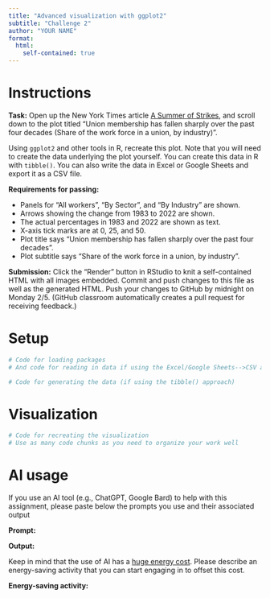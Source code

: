 ```yaml
---
title: "Advanced visualization with ggplot2"
subtitle: "Challenge 2"
author: "YOUR NAME"
format: 
  html:
    self-contained: true
---
```


# Instructions

**Task:** Open up the New York Times article [A Summer of Strikes](https://www.nytimes.com/interactive/2023/09/03/business/economy/strikes-union-sag-uaw.html), and scroll down to the plot titled "Union membership has fallen sharply over the past four decades (Share of the work force in a union, by industry)".

Using `ggplot2` and other tools in R, recreate this plot. Note that you will need to create the data underlying the plot yourself. You can create this data in R with `tibble()`. You can also write the data in Excel or Google Sheets and export it as a CSV file.

**Requirements for passing:**

- Panels for "All workers", "By Sector", and "By Industry" are shown.
- Arrows showing the change from 1983 to 2022 are shown.
- The actual percentages in 1983 and 2022 are shown as text.
- X-axis tick marks are at 0, 25, and 50.
- Plot title says "Union membership has fallen sharply over the past four decades".
- Plot subtitle says "Share of the work force in a union, by industry".

**Submission:** Click the "Render" button in RStudio to knit a self-contained HTML with all images embedded. Commit and push changes to this file as well as the generated HTML. Push your changes to GitHub by midnight on Monday 2/5. (GitHub classroom automatically creates a pull request for receiving feedback.)



# Setup

```r
# Code for loading packages
# And code for reading in data if using the Excel/Google Sheets-->CSV approach
```

```r
# Code for generating the data (if using the tibble() approach)
```




# Visualization


```r
# Code for recreating the visualization
# Use as many code chunks as you need to organize your work well
```




# AI usage

If you use an AI tool (e.g., ChatGPT, Google Bard) to help with this assignment, please paste below the prompts you use and their associated output

**Prompt:**

**Output:**

Keep in mind that the use of AI has a [huge energy cost](https://lmyint.github.io/212_spring_2024/syllabus.html#artificial-intelligence-ai-use). Please describe an energy-saving activity that you can start engaging in to offset this cost.

**Energy-saving activity:** 
